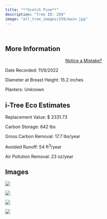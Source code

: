 ```yaml
---
title: "**Scotch Pine**"
description: "Tree ID: 259"
image: "all_tree_images/259/main.jpg"
---
```


<br>

## **More Information**
::: column-margin
<center><a class="button" href="https://forms.gle/W6f5nwYxrM33hF4f7">Notice a Mistake?</a></center>
:::


Date Recorded:  11/9/2022

Diameter at Breast Height:  15.2  inches

Planters:  Unknown

## **i-Tree Eco Estimates**


 Replacement Value: $ 2331.73

 Carbon Storage:  642  lbs

 Gross Carbon Removal:  17.7  lbs/year

 Avoided Runoff:  54  ft<sup>3</sup>/year

 Air Pollution Removal:  23  oz/year

## **Images**


 ![](all_tree_images/259/IMG_7307.jpg)

 ![](all_tree_images/259/IMG_7309.jpg)

 ![](all_tree_images/259/IMG_7310.jpg)

 ![](all_tree_images/259/main.jpg)
